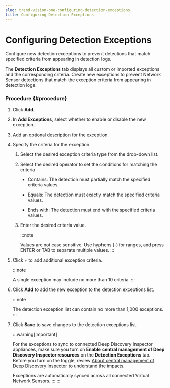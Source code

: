 ```yaml
---
slug: trend-vision-one-configuring-detection-exceptions
title: Configuring Detection Exceptions
---
```

# Configuring Detection Exceptions

Configure new detection exceptions to prevent detections that match specified criteria from appearing in detection logs.

The **Detection Exceptions** tab displays all custom or imported exceptions and the corresponding criteria. Create new exceptions to prevent Network Sensor detections that match the exception criteria from appearing in detection logs.

### Procedure {#procedure}

1.  Click **Add**.

2.  In **Add Exceptions**, select whether to enable or disable the new exception.

3.  Add an optional description for the exception.

4.  Specify the criteria for the exception.

    1.  Select the desired exception criteria type from the drop-down list.

    2.  Select the desired operator to set the conditions for matching the criteria.

        - Contains: The detection must partially match the specified criteria values.

        - Equals: The detection must exactly match the specified criteria values.

        - Ends with: The detection must end with the specified criteria values.

    3.  Enter the desired criteria value.

        :::note

        Values are not case sensitive. Use hyphens (-) for ranges, and press ENTER or TAB to separate multiple values.
        :::

5.  Click + to add additional exception criteria.

    :::note

    A single exception may include no more than 10 criteria.
    :::

6.  Click **Add** to add the new exception to the detection exceptions list.

    :::note

    The detection exception list can contain no more than 1,000 exceptions.
    :::

7.  Click **Save** to save changes to the detection exceptions list.

    :::warning[Important]

    For the exceptions to sync to connected Deep Discovery Inspector appliances, make sure you turn on **Enable central management of Deep Discovery Inspector resources** on the **Detection Exceptions** tab. Before you turn on the toggle, review [About central management of Deep Discovery Inspector](central-management-ddi.mdx) to understand the impacts.

    Exceptions are automatically synced across all connected Virtual Network Sensors.
    :::
:::
